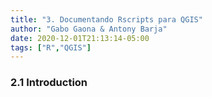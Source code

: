 ```yaml
---
title: "3. Documentando Rscripts para QGIS"
author: "Gabo Gaona & Antony Barja"
date: 2020-12-01T21:13:14-05:00
tags: ["R","QGIS"]
---
```


### 2.1 Introduction

